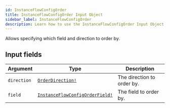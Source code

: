 ```yaml
---
id: InstanceFlowConfigOrder
title: InstanceFlowConfigOrder Input Object
sidebar_label: InstanceFlowConfigOrder
description: Learn how to use the InstanceFlowConfigOrder Input Object for Prismatic's API.
---
```


Allows specifying which field and direction to order by.

## Input fields

| Argument    | Type                                                                                | Description                |
| ----------- | ----------------------------------------------------------------------------------- | -------------------------- |
| `direction` | [`OrderDirection!`](api/schema/enum/OrderDirection.mdx)                             | The direction to order by. |
| `field`     | [`InstanceFlowConfigOrderField!`](api/schema/enum/InstanceFlowConfigOrderField.mdx) | The field to order by.     |
